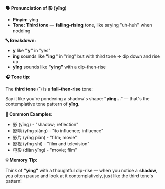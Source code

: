 **🗣️ Pronunciation of 影 (yǐng)**

- **Pinyin:** yǐng
- **Tone: Third tone** — **falling-rising** tone, like saying "uh-huh" when nodding

**🔤 Breakdown:**

- **y** like **"y"** in "yes"
- **ǐng** sounds like **"ing"** in "ring" but with third tone → dip down and rise up
- **yǐng** sounds like **"ying"** with a dip-then-rise

**🎧 Tone tip:**

The **third tone** (ˇ) is a **fall–then-rise** tone:

Say it like you're pondering a shadow's shape: **"yǐng..."** — that's the contemplative tone pattern
of **yǐng**.

**📝 Common Examples:**

- 影 (yǐng) - "shadow; reflection"
- 影响 (yǐng xiǎng) - "to influence; influence"
- 影片 (yǐng piàn) - "film; movie"
- 影视 (yǐng shì) - "film and television"
- 电影 (diàn yǐng) - "movie; film"

**💡 Memory Tip:**

Think of **"ying"** with a thoughtful dip-rise — when you notice a **shadow**, you often pause and
look at it contemplatively, just like the third tone's pattern!
